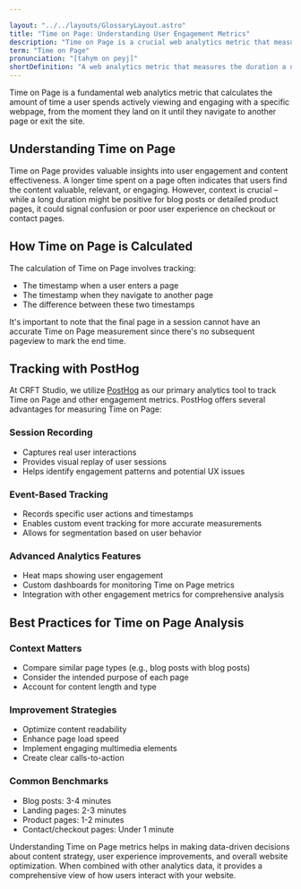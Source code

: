 ```yaml
---

layout: "../../layouts/GlossaryLayout.astro"
title: "Time on Page: Understanding User Engagement Metrics"
description: "Time on Page is a crucial web analytics metric that measures how long users spend on individual web pages, helping assess content engagement and user behavior."
term: "Time on Page"
pronunciation: "[tahym on peyj]"
shortDefinition: "A web analytics metric that measures the duration a user spends actively viewing a specific webpage before navigating away."
---
```


Time on Page is a fundamental web analytics metric that calculates the amount of time a user spends actively viewing and engaging with a specific webpage, from the moment they land on it until they navigate to another page or exit the site.

## Understanding Time on Page

Time on Page provides valuable insights into user engagement and content effectiveness. A longer time spent on a page often indicates that users find the content valuable, relevant, or engaging. However, context is crucial – while a long duration might be positive for blog posts or detailed product pages, it could signal confusion or poor user experience on checkout or contact pages.

## How Time on Page is Calculated

The calculation of Time on Page involves tracking:
- The timestamp when a user enters a page
- The timestamp when they navigate to another page
- The difference between these two timestamps

It's important to note that the final page in a session cannot have an accurate Time on Page measurement since there's no subsequent pageview to mark the end time.

## Tracking with PostHog

At CRFT Studio, we utilize [PostHog](https://posthog.com) as our primary analytics tool to track Time on Page and other engagement metrics. PostHog offers several advantages for measuring Time on Page:

### Session Recording
- Captures real user interactions
- Provides visual replay of user sessions
- Helps identify engagement patterns and potential UX issues

### Event-Based Tracking
- Records specific user actions and timestamps
- Enables custom event tracking for more accurate measurements
- Allows for segmentation based on user behavior

### Advanced Analytics Features
- Heat maps showing user engagement
- Custom dashboards for monitoring Time on Page metrics
- Integration with other engagement metrics for comprehensive analysis

## Best Practices for Time on Page Analysis

### Context Matters
- Compare similar page types (e.g., blog posts with blog posts)
- Consider the intended purpose of each page
- Account for content length and type

### Improvement Strategies
- Optimize content readability
- Enhance page load speed
- Implement engaging multimedia elements
- Create clear calls-to-action

### Common Benchmarks
- Blog posts: 3-4 minutes
- Landing pages: 2-3 minutes
- Product pages: 1-2 minutes
- Contact/checkout pages: Under 1 minute

Understanding Time on Page metrics helps in making data-driven decisions about content strategy, user experience improvements, and overall website optimization. When combined with other analytics data, it provides a comprehensive view of how users interact with your website.